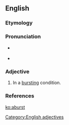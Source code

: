 ==English==

===Etymology===
{{prefix|a|burst}}

===Pronunciation===
* {{a|RP}} {{IPA|əˈbɝːst/}}
* {{a|US}} {{IPA|əˈbɝst/}}

===Adjective===
{{en-adj|-}}

# In a [[bursting]] condition.

===References===
{{reference-book | last =| first = | authorlink =  | coauthors =  | editor =Gove, Philip Babcock    | others =  | title = Webster's Third International Dictionary of the English Language Unabridged | origdate =  | origyear = 1909 | origmonth =  | url =  | format =  | accessdate =  | accessyear =  | accessmonth =  | edition =  | date =  | year =1976  | month =  | publisher =G. & C. Merriam Co.  | location = Springfield, MA | language =  | id =  | doi = | isbn =0-87779-101-5 | lccn = | ol = | pages =8| chapter =  | chapterurl =  | quote =}}

[[Category:English adjectives]]

[[ko:aburst]]